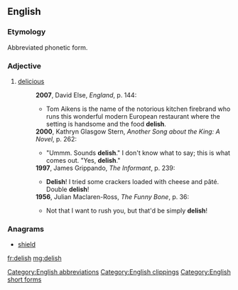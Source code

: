 ==English==

===Etymology===
Abbreviated phonetic form.

===Adjective===
{{en-adj}}

# {{context|slang|lang=en}} [[delicious]]
#: '''2007''', David Else, ''England'', p. 144:
#:* Tom Aikens is the name of the notorious kitchen firebrand who runs this wonderful modern European restaurant where the setting is handsome and the food '''delish'''.
#: '''2000''', Kathryn Glasgow Stern, ''Another Song about the King: A Novel'', p. 262:
#:*"Ummm. Sounds '''delish'''." I don't know what to say; this is what comes out. "Yes, '''delish'''." 
#: '''1997''', James Grippando, ''The Informant'', p. 239:
#:* '''Delish'''! I tried some crackers loaded with cheese and pâté. Double '''delish'''!
#: '''1956''', Julian Maclaren-Ross, ''The Funny Bone'', p. 36:
#:* Not that I want to rush you, but that'd be simply '''delish'''! 

===Anagrams===
* [[shield#English|shield]]

[[Category:English abbreviations]]
[[Category:English clippings]]
[[Category:English short forms]]

[[fr:delish]]
[[mg:delish]]
